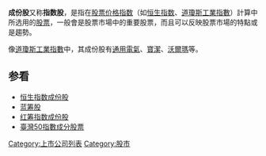 {{expand|time=2016-06-02T18:34:11+00:00}}
{{unreferenced|time=2016-06-02T18:34:11+00:00}}
'''成份股'''又称'''指数股'''，是指在[[股票价格指数|股票价格指数]]（如[[恒生指数|恒生指数]]、[[道瓊斯工業指數|道瓊斯工業指數]]）計算中所选用的[[股票|股票]]，一般會是股票市場中的重要股票，而且可以反映股票市場的特點或是趨勢。

像[[道瓊斯工業指數|道瓊斯工業指數]]中，其成份股有[[通用電氣|通用電氣]]、[[寶潔|寶潔]]、[[沃爾瑪|沃爾瑪]]等。

==参看==
* [[恒生指数成份股|恒生指数成份股]]
* [[蓝筹股|蓝筹股]]
* [[红筹指数成份股|红筹指数成份股]]
* [[臺灣50指數成分股票|臺灣50指數成分股票]]

[[Category:上市公司列表|Category:上市公司列表]]
[[Category:股市|Category:股市]]


{{商業小作品}}